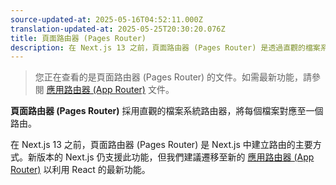 ```yaml
---
source-updated-at: 2025-05-16T04:52:11.000Z
translation-updated-at: 2025-05-25T20:30:20.076Z
title: 頁面路由器 (Pages Router)
description: 在 Next.js 13 之前，頁面路由器 (Pages Router) 是透過直觀的檔案系統路由器在 Next.js 中建立路由的主要方式。
---
```


> 您正在查看的是頁面路由器 (Pages Router) 的文件。如需最新功能，請參閱 [應用路由器 (App Router)](/docs/app) 文件。

**頁面路由器 (Pages Router)** 採用直觀的檔案系統路由器，將每個檔案對應至一個路由。

在 Next.js 13 之前，頁面路由器 (Pages Router) 是 Next.js 中建立路由的主要方式。新版本的 Next.js 仍支援此功能，但我們建議遷移至新的 [應用路由器 (App Router)](/docs/app) 以利用 React 的最新功能。
